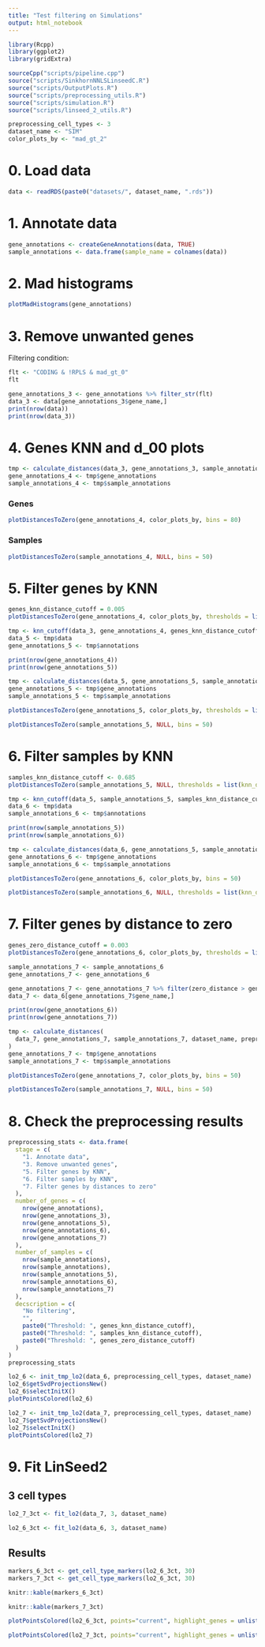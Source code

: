 ```yaml
---
title: "Test filtering on Simulations"
output: html_notebook
---
```



```r
library(Rcpp)
library(ggplot2)
library(gridExtra)

sourceCpp("scripts/pipeline.cpp")
source("scripts/SinkhornNNLSLinseedC.R")
source("scripts/OutputPlots.R")
source("scripts/preprocessing_utils.R")
source("scripts/simulation.R")
source("scripts/linseed_2_utils.R")
```

```r
preprocessing_cell_types <- 3
dataset_name <- "SIM"
color_plots_by <- "mad_gt_2"
```

# 0. Load data
```r
data <- readRDS(paste0("datasets/", dataset_name, ".rds"))
```

# 1. Annotate data
```r
gene_annotations <- createGeneAnnotations(data, TRUE)
sample_annotations <- data.frame(sample_name = colnames(data))
```

# 2. Mad histograms
```r
plotMadHistograms(gene_annotations)
```

# 3. Remove unwanted genes

Filtering condition:
```r
flt <- "CODING & !RPLS & mad_gt_0"
flt
```

```r
gene_annotations_3 <- gene_annotations %>% filter_str(flt)
data_3 <- data[gene_annotations_3$gene_name,]
print(nrow(data))
print(nrow(data_3))
```


# 4. Genes KNN and d_00 plots
```r
tmp <- calculate_distances(data_3, gene_annotations_3, sample_annotations, dataset_name, preprocessing_cell_types, NULL)
gene_annotations_4 <- tmp$gene_annotations
sample_annotations_4 <- tmp$sample_annotations
```

### Genes
```r
plotDistancesToZero(gene_annotations_4, color_plots_by, bins = 80)
```

### Samples
```r
plotDistancesToZero(sample_annotations_4, NULL, bins = 50)
```

# 5. Filter genes by KNN
```r
genes_knn_distance_cutoff = 0.005
plotDistancesToZero(gene_annotations_4, color_plots_by, thresholds = list(knn_distance = genes_knn_distance_cutoff), bins = 50)
```

```r
tmp <- knn_cutoff(data_3, gene_annotations_4, genes_knn_distance_cutoff)
data_5 <- tmp$data
gene_annotations_5 <- tmp$annotations

print(nrow(gene_annotations_4))
print(nrow(gene_annotations_5))
```

```r
tmp <- calculate_distances(data_5, gene_annotations_5, sample_annotations_4, dataset_name, preprocessing_cell_types, svd_dims = NULL)
gene_annotations_5 <- tmp$gene_annotations
sample_annotations_5 <- tmp$sample_annotations
```

```r
plotDistancesToZero(gene_annotations_5, color_plots_by, thresholds = list(knn_distance = genes_knn_distance_cutoff), bins=50)
```

```r
plotDistancesToZero(sample_annotations_5, NULL, bins = 50)
```

# 6. Filter samples by KNN
```r
samples_knn_distance_cutoff <- 0.685
plotDistancesToZero(sample_annotations_5, NULL, thresholds = list(knn_distance = samples_knn_distance_cutoff), bins = 50)
```

```r
tmp <- knn_cutoff(data_5, sample_annotations_5, samples_knn_distance_cutoff, samples = T)
data_6 <- tmp$data
sample_annotations_6 <- tmp$annotations

print(nrow(sample_annotations_5))
print(nrow(sample_annotations_6))
```


```r
tmp <- calculate_distances(data_6, gene_annotations_5, sample_annotations_6, dataset_name, preprocessing_cell_types, svd_dims = NULL)
gene_annotations_6 <- tmp$gene_annotations
sample_annotations_6 <- tmp$sample_annotations
```

```r
plotDistancesToZero(gene_annotations_6, color_plots_by, bins = 50)
```

```r
plotDistancesToZero(sample_annotations_6, NULL, thresholds = list(knn_distance = samples_knn_distance_cutoff), bins = 50)
```

# 7. Filter genes by distance to zero
```r
genes_zero_distance_cutoff = 0.003
plotDistancesToZero(gene_annotations_6, color_plots_by, thresholds = list(zero_distance = genes_zero_distance_cutoff), bins = 50)
```

```r
sample_annotations_7 <- sample_annotations_6
gene_annotations_7 <- gene_annotations_6

gene_annotations_7 <- gene_annotations_7 %>% filter(zero_distance > genes_zero_distance_cutoff)
data_7 <- data_6[gene_annotations_7$gene_name,]

print(nrow(gene_annotations_6))
print(nrow(gene_annotations_7))
```


```r
tmp <- calculate_distances(
  data_7, gene_annotations_7, sample_annotations_7, dataset_name, preprocessing_cell_types, svd_dims = NULL
)
gene_annotations_7 <- tmp$gene_annotations
sample_annotations_7 <- tmp$sample_annotations
```

```r
plotDistancesToZero(gene_annotations_7, color_plots_by, bins = 50)
```

```r
plotDistancesToZero(sample_annotations_7, NULL, bins = 50)
```

# 8. Check the preprocessing results
```r
preprocessing_stats <- data.frame(
  stage = c(
    "1. Annotate data",
    "3. Remove unwanted genes",
    "5. Filter genes by KNN",
    "6. Filter samples by KNN",
    "7. Filter genes by distances to zero"
  ),
  number_of_genes = c(
    nrow(gene_annotations),
    nrow(gene_annotations_3),
    nrow(gene_annotations_5),
    nrow(gene_annotations_6),
    nrow(gene_annotations_7)
  ),
  number_of_samples = c(
    nrow(sample_annotations),
    nrow(sample_annotations),
    nrow(sample_annotations_5),
    nrow(sample_annotations_6),
    nrow(sample_annotations_7)
  ),
  decscription = c(
    "No filtering",
    "",
    paste0("Threshold: ", genes_knn_distance_cutoff),
    paste0("Threshold: ", samples_knn_distance_cutoff),
    paste0("Threshold: ", genes_zero_distance_cutoff)
  )
)
preprocessing_stats
```

```r
lo2_6 <- init_tmp_lo2(data_6, preprocessing_cell_types, dataset_name)
lo2_6$getSvdProjectionsNew()
lo2_6$selectInitX()
plotPointsColored(lo2_6)
```

```r
lo2_7 <- init_tmp_lo2(data_7, preprocessing_cell_types, dataset_name)
lo2_7$getSvdProjectionsNew()
lo2_7$selectInitX()
plotPointsColored(lo2_7)
```


# 9. Fit LinSeed2

## 3 cell types
```r
lo2_7_3ct <- fit_lo2(data_7, 3, dataset_name)
```

```r
lo2_6_3ct <- fit_lo2(data_6, 3, dataset_name)
```

## Results
```r
markers_6_3ct <- get_cell_type_markers(lo2_6_3ct, 30)
markers_7_3ct <- get_cell_type_markers(lo2_6_3ct, 30)
```

```r
knitr::kable(markers_6_3ct)
```

```r
knitr::kable(markers_7_3ct)
```

```r
plotPointsColored(lo2_6_3ct, points="current", highlight_genes = unlist(lapply(markers_6_3ct$genes, function(x) strsplit(x, " ")[[1]])))
```

```r
plotPointsColored(lo2_7_3ct, points="current", highlight_genes = unlist(lapply(markers_7_3ct$genes, function(x) strsplit(x, " ")[[1]])))
```

